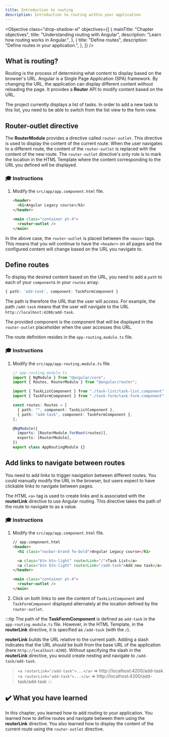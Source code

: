 ```yaml
---
title: Introduction to routing
description: Introduction to routing within your application
---
```



<Objective
  class="drop-shadow-xl"
  objectives={[
    {
      mainTitle: "Chapter objectives",
      title: "Understanding routing with Angular",
      description: "Learn how routing works in Angular.",
    },
    {
      title: "Define routes",
      description: "Define routes in your application.",
    },
  ]}
/>

## What is routing?

Routing is the process of determining what content to display based on the browser's URL.
Angular is a Single Page Application (SPA) framework. By changing the URL, the application can display different content without reloading the page.
It provides a **Router** API to modify content based on the URL.

The project currently displays a list of tasks.
In order to add a new task to this list, you need to be able to switch from the list view to the form view.

## Router-outlet directive

The **RouterModule** provides a directive called `router-outlet`. This directive is used to display the content of the current route. When the user navigates to a different route, the content of the `router-outlet` is replaced with the content of the new route.
The `router-outlet` directive's only role is to mark the location in the HTML Template where the content corresponding to the URL you defined will be displayed.

### 🎓 Instructions

1. Modify the `src/app/app.component.html` file.

   ```html ins={"Add the directive via the router-outlet tag to mark the location of the content configured via URL": 6-7}
   <header>
     <h1>Angular Legacy course</h1>
   </header>

   <main class="container pt-4">
     <router-outlet />
   </main>
   ```

In the above case, the `router-outlet` is placed between the `<main>` tags. This means that you will continue to have the `<header>` on all pages and the configured content will change based on the URL you navigate to.

## Define routes

To display the desired content based on the URL, you need to add a `path` to each of your `component`s in your `routes` array:

```typescript
{ path: 'add-task', component: TaskFormComponent }
```

The path is therefore the URL that the user will access. For example, the path `/add-task` means that the user will navigate to the URL `http://localhost:4200/add-task`.

The provided component is the component that will be displayed in the `router-outlet` placeholder when the user accesses this URL.

The route definition resides in the `app-routing.module.ts` file.

### 🎓 Instructions

<Steps>

1. Modify the `src/app/app-routing.module.ts` file.

   ```typescript ins={"Import components for each route": 4-6} ins={"Define the routes": 9-11}
   // app-routing.module.ts
   import { NgModule } from "@angular/core";
   import { Routes, RouterModule } from "@angular/router";

   import { TaskListComponent } from "./task-list/task-list.component";
   import { TaskFormComponent } from "./task-form/task-form.component";

   const routes: Routes = [
     { path: "", component: TaskListComponent },
     { path: "add-task", component: TaskFormComponent },
   ];

   @NgModule({
     imports: [RouterModule.forRoot(routes)],
     exports: [RouterModule],
   })
   export class AppRoutingModule {}
   ```

</Steps>

## Add links to navigate between routes

You need to add links to trigger navigation between different routes.
You could manually modify the URL in the browser, but users expect to have clickable links to navigate between pages.

The HTML `<a>` tag is used to create links and is associated with the **routerLink** directive to use Angular routing. This directive takes the path of the route to navigate to as a value.

### 🎓 Instructions

<Steps>

1. Modify the `src/app/app.component.html` file.

   ```html ins={"Add links to navigate between routes": 4-6}
   // app.component.html
   <header>
     <h1 class="navbar-brand fw-bold">Angular Legacy course</h1>

     <a class="btn btn-light" routerLink="/">Task List</a>
     <a class="btn btn-light" routerLink="/add-task">Add new task</a>
   </header>

   <main class="container pt-4">
     <router-outlet />
   </main>
   ```

2. Click on both links to see the content of `TaskListComponent` and `TaskFormComponent` displayed alternately at the location defined by the `router-outlet`.

</Steps>

:::tip
The path of the **TaskFormComponent** is defined as `add-task` in the `app-routing.module.ts` file. However, in the HTML Template, in the **routerLink** directive, it is specified as `/add-task` (with the `/`).

**routerLink** builds the URL relative to the current path. Adding a slash indicates that the URL should be built from the base URL of the application (here `http://localhost:4200`). Without specifying the slash in the **routerLink** directive, you would create nesting and navigate to `/add-task/add-task`.

> `<a routerLink="/add-task">...</a>` => http://localhost:4200/add-task
> `<a routerLink="add-task">...</a>` => http://localhost:4200/add-task/add-task
> :::

## ✔️ What you have learned

In this chapter, you learned how to add routing to your application. You learned how to define routes and navigate between them using the **routerLink** directive. You also learned how to display the content of the current route using the `router-outlet` directive.
